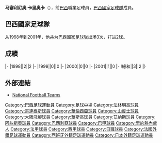 {{unreferenced|time=2015-12-26T02:13:09+00:00}}
{{Infobox football biography
|name=马塞利尼奥·卡里奥卡
|image=Marcelinho Carioca.JPG
|fullname=Marcelinho Carioca
|birth_date={{Birth date and age|1971|12|31}}
|cityofbirth=[[里约热内卢|里约热内卢]]
|countryofbirth=[[巴西|巴西]]
|height=
|position=[[中场|中场]]
|currentclub=
|years1=1988-1993
|clubs1=[[法林明高競賽會|法林明高]]
|caps1=
|goals1=
|years2=1994-1997
|clubs2=[[哥連泰斯保利斯塔體育會|哥連泰斯]]
|caps2=
|goals2=
|years3=1997
|clubs3=[[巴伦西亚足球俱乐部|華倫西亞]]
|caps3=
|goals3=
|years4=1998-2000
|clubs4=[[哥連泰斯保利斯塔體育會|哥連泰斯]]
|caps4=
|goals4=
|years5=2001
|clubs5=[[桑托斯足球俱乐部|山度士]]
|caps5=
|goals5=
|years6=2002
|clubs6=[[大阪飛腳|大阪飛腳]]
|caps6=
|goals6=
|years7=2003
|clubs7=[[華斯高達伽馬划艇會|華斯高]]
|caps7=
|goals7=
|years8=2004
|clubs8=[[艾納斯足球會|艾納斯]]
|caps8=
|goals8=
|years9=2004
|clubs9=[[華斯高達伽馬划艇會|華斯高]]
|caps9=
|goals9=
|years10=2005
|clubs10=[[阿些斯奧體育會|阿些斯奧]]
|caps10=
|goals10=
|years11=2005
|clubs11=[[巴西利亚足球俱乐部|巴西人]]
|caps11=
|goals11=
|years12=2006
|clubs12=[[哥連泰斯保利斯塔體育會|哥連泰斯]]
|caps12=
|goals12=
|years13=2007
|clubs13=[[EC_Santo_André|Santo André]]
|caps13=
|goals13=
|nationalyears=1998-2001
|nationalteam=[[巴西國家足球隊|巴西]]
|nationalcaps(goals)=3 (2)
}}
'''马塞利尼奥·卡里奥卡'''（{{Bd|1971年|12月31日||}}），前[[巴西|巴西]]職業足球員，[[巴西國家足球隊|巴西國家足球隊]]成員。

==巴西國家足球隊==
从1998年到2001年，他共为[[巴西國家足球隊|巴西國家足球隊]]出场3次，打进2球。

==成績==
{{Football player national team statistics|BRA}}
|-
|1998||2||2
|-
|1999||0||0
|-
|2000||0||0
|-
|2001||1||0
|-
!總和||3||2
|}

==外部連結==
{{Reflist}}
*[http://www.national-football-teams.com/v2/player.php?id=12062 National Football Teams] {{Wayback|url=http://www.national-football-teams.com/v2/player.php?id=12062 |date=20121020200154 }}

{{Soccer-player-stub}}

{{DEFAULTSORT:Marcelinho Carioca}}
[[Category:巴西足球運動員|Category:巴西足球運動員]]
[[Category:足球中場|Category:足球中場]]
[[Category:法林明高球員|Category:法林明高球員]]
[[Category:哥連泰斯球員|Category:哥連泰斯球員]]
[[Category:華倫西亞球員|Category:華倫西亞球員]]
[[Category:山度士球員|Category:山度士球員]]
[[Category:大阪飛腳球員|Category:大阪飛腳球員]]
[[Category:華斯高球員|Category:華斯高球員]]
[[Category:艾納斯球員|Category:艾納斯球員]]
[[Category:阿些斯奧球員|Category:阿些斯奧球員]]
[[Category:巴西利亞球員|Category:巴西利亞球員]]
[[Category:巴甲球員|Category:巴甲球員]]
[[Category:里約熱內盧人|Category:里約熱內盧人]]
[[Category:法甲球員|Category:法甲球員]]
[[Category:西甲球員|Category:西甲球員]]
[[Category:日職球員|Category:日職球員]]
[[Category:法國外籍足球運動員|Category:法國外籍足球運動員]]
[[Category:西班牙外籍足球運動員|Category:西班牙外籍足球運動員]]
[[Category:日本外籍足球運動員|Category:日本外籍足球運動員]]